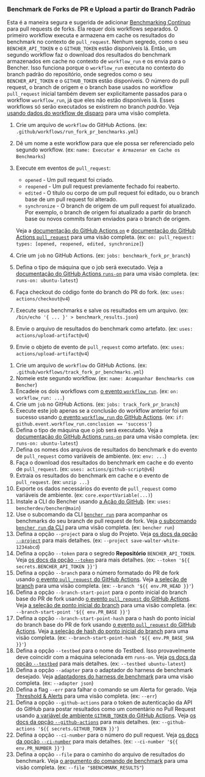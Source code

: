 
### Benchmark de Forks de PR e Upload a partir do Branch Padrão

Esta é a maneira segura e sugerida de adicionar [Benchmarking Contínuo][continuous benchmarking] para pull requests de forks.
Ela requer dois workflows separados.
O primeiro workflow executa e armazena em cache os resultados do benchmark no contexto de `pull_request`.
Nenhum segredo, como o seu `BENCHER_API_TOKEN` e o `GITHUB_TOKEN` estão disponíveis lá.
Então, um segundo workflow faz o download dos resultados do benchmark armazenados em cache no contexto de `workflow_run` e os envia para o Bencher.
Isso funciona porque o `workflow_run` executa no contexto do branch padrão do repositório,
onde segredos como o seu `BENCHER_API_TOKEN` e o `GITHUB_TOKEN` estão disponíveis.
O número do pull request, o branch de origem e o branch base usados no workflow `pull_request` inicial
também devem ser explicitamente passados para o workflow `workflow_run`, já que eles não estão disponíveis lá.
Esses workflows só serão executados se existirem no branch _padrão_.
Veja [usando dados do workflow de disparo][github actions trigger workflow] para uma visão completa.

<PullRequestsForkRunCode />

1. Crie um arquivo de `workflow` do GitHub Actions.
   (ex: `.github/workflows/run_fork_pr_benchmarks.yml`)
2. Dê um nome a este workflow para que ele possa ser referenciado pelo segundo workflow.
   (ex: `name: Executar e Armazenar em Cache os Benchmarks`)
3. Execute em eventos de `pull_request`:
    - `opened` - Um pull request foi criado.
    - `reopened` - Um pull request previamente fechado foi reaberto.
    - `edited` - O título ou corpo de um pull request foi editado, ou o branch base de um pull request foi alterado.
    - `synchronize` - O branch de origem de um pull request foi atualizado.
      Por exemplo, o branch de origem foi atualizado a partir do branch base ou novos commits foram enviados para o branch de origem.

   Veja a [documentação do GitHub Actions `on`][github actions on]
   e [documentação do GitHub Actions `pull_request`][github action pull_request] para uma visão completa.
   (ex: `on: pull_request: types: [opened, reopened, edited, synchronize]`)
4. Crie um `job` no GitHub Actions.
   (ex: `jobs: benchmark_fork_pr_branch`)
5. Defina o tipo de máquina que o job será executado.
   Veja a [documentação do GitHub Actions `runs-on`][github actions runs-on]
   para uma visão completa.
   (ex: `runs-on: ubuntu-latest`)
6. Faça checkout do código fonte do branch do PR do fork.
   (ex: `uses: actions/checkout@v4`)
7. Execute seus benchmarks e salve os resultados em um arquivo.
   (ex: `/bin/echo '{ ... }' > benchmark_results.json`)
8. Envie o arquivo de resultados do benchmark como artefato.
   (ex: `uses: actions/upload-artifact@v4`)
9. Envie o objeto de evento de `pull_request` como artefato.
  (ex: `uses: actions/upload-artifact@v4`)

<PullRequestsForkTrackCode />

1. Crie um arquivo de `workflow` do GitHub Actions.
   (ex: `.github/workflows/track_fork_pr_benchmarks.yml`)
2. Nomeie este segundo workflow.
   (ex: `name: Acompanhar Benchmarks com Bencher`)
3. Encadeie os dois workflows com
   [o evento `workflow_run`][github actions workflow_run].
   (ex: `on: workflow_run: ...`)
4. Crie um `job` no GitHub Actions.
   (ex: `jobs: track_fork_pr_branch`)
5. Execute este job apenas se a conclusão do workflow anterior foi um sucesso usando
   [o evento `workflow_run` do GitHub Actions][github actions workflow_run].
   (ex: `if: github.event.workflow_run.conclusion == 'success'`)
6. Defina o tipo de máquina que o job será executado.
   Veja a [documentação do GitHub Actions `runs-on`][github actions runs-on]
   para uma visão completa.
   (ex: `runs-on: ubuntu-latest`)
7. Defina os nomes dos arquivos de resultados do benchmark e do evento de `pull_request` como variáveis de ambiente.
   (ex: `env: ...`)
8. Faça o download dos resultados do benchmark em cache e do evento de `pull_request`.
   (ex: `uses: actions/github-script@v6`)
9. Extraia os resultados do benchmark em cache e o evento de `pull_request`.
   (ex: `unzip ...`)
10. Exporte os dados necessários do evento de `pull_request` como variáveis de ambiente.
    (ex: `core.exportVariable(...)`)
11. Instale a CLI do Bencher usando [a Ação do GitHub][bencher cli github action].
   (ex: `uses: bencherdev/bencher@main`)
12. Use o subcomando da CLI <code><a href="/pt/docs/explanation/bencher-run/">bencher run</a></code>
    para acompanhar os benchmarks do seu branch de pull request de fork.
    Veja [o subcomando `bencher run` da CLI][bencher run] para uma visão completa.
    (ex: `bencher run`)
13. Defina a opção `--project` para o slug do Projeto.
    Veja [os docs da opção `--project`][project option] para mais detalhes.
    (ex: `--project save-walter-white-1234abcd`)
14. Defina a opção `--token` para o segredo **Repositório** `BENCHER_API_TOKEN`.
    Veja [os docs da opção `--token`][token option] para mais detalhes.
    (ex: `--token '${{ secrets.BENCHER_API_TOKEN }}'`)
15. Defina a opção `--branch` para o número formatado do PR de fork usando
    [o evento `pull_request` do GitHub Actions][github action pull_request].
    Veja [a seleção de branch][branch selection branch] para uma visão completa.
    (ex: `--branch '${{ env.PR_HEAD }}'`)
16. Defina a opção `--branch-start-point` para o ponto inicial do branch base do PR de fork usando
    [o evento `pull_request` do GitHub Actions][github action pull_request].
    Veja [a seleção de ponto inicial do branch][branch selection start point] para uma visão completa.
    (ex: `--branch-start-point '${{ env.PR_BASE }}'`)
17. Defina a opção `--branch-start-point-hash` para o hash do ponto inicial do branch base do PR de fork usando
    [o evento `pull_request` do GitHub Actions][github action pull_request].
    Veja [a seleção de hash do ponto inicial do branch][branch selection start point hash] para uma visão completa.
    (ex: `--branch-start-point-hash '${{ env.PR_BASE_SHA }}'`)
18. Defina a opção `--testbed` para o nome do Testbed.
    Isso provavelmente deve coincidir com a máquina selecionada em `runs-on`.
    Veja [os docs da opção `--testbed`][testbed option] para mais detalhes.
    (ex: `--testbed ubuntu-latest`)
19. Defina a opção `--adapter` para o adaptador do harness de benchmark desejado.
    Veja [adaptadores do harness de benchmark][adapters] para uma visão completa.
    (ex: `--adapter json`)
20. Defina a flag `--err` para falhar o comando se um Alerta for gerado.
    Veja [Threshold & Alerts][alerts] para uma visão completa.
    (ex: `--err`)
21. Defina a opção `--github-actions` para o token de autenticação da API do GitHub para postar resultados como um comentário no Pull Request usando
    [a variável de ambiente `GITHUB_TOKEN` do GitHub Actions][github token].
    Veja [os docs da opção `--github-actions`][github actions option] para mais detalhes.
    (ex: `--github-actions '${{ secrets.GITHUB_TOKEN }}'`)
22. Defina a opção `--ci-number` para o número do pull request.
    Veja [os docs da opção `--ci-number`][ci number option] para mais detalhes.
    (ex: `--ci-number '${{ env.PR_NUMBER }}'`)
23. Defina a opção `--file` para o caminho do arquivo de resultados do benchmark.
    Veja [o argumento do comando de benchmark][command argument] para uma visão completa.
    (ex: `--file "$BENCHMARK_RESULTS"`)


[github actions trigger workflow]: https://docs.github.com/pt/actions/using-workflows/events-that-trigger-workflows#using-data-from-the-triggering-workflow
[github actions on]: https://docs.github.com/pt/actions/using-workflows/workflow-syntax-for-github-actions#on
[github action pull_request]: https://docs.github.com/pt/webhooks/webhook-events-and-payloads#pull_request
[github actions workflow_run]: https://docs.github.com/pt/actions/using-workflows/events-that-trigger-workflows#workflow_run
[github actions runs-on]: https://docs.github.com/pt/actions/using-workflows/workflow-syntax-for-github-actions#jobsjob_idruns-on
[bencher cli github action]: https://github.com/marketplace/actions/bencher-cli
[github token]: https://docs.github.com/pt/actions/security-guides/automatic-token-authentication

[continuous benchmarking]: /pt/docs/explanation/continuous-benchmarking/
[bencher run]: /pt/docs/explanation/bencher-run/
[project option]: /pt/docs/explanation/bencher-run/#--project-project
[token option]: /pt/docs/explanation/bencher-run/#--token-token
[branch selection branch]: /pt/docs/explanation/branch-selection/#--branch-branch
[branch selection start point]: /pt/docs/explanation/branch-selection/#--branch-start-point-branch
[branch selection start point hash]: /pt/docs/explanation/branch-selection/#--branch-start-point-hash-hash
[testbed option]: /pt/docs/explanation/bencher-run/#--testbed-testbed
[adapters]: /pt/docs/explanation/adapters/
[alerts]: /pt/docs/explanation/thresholds/#alerts
[github actions option]: /pt/docs/explanation/bencher-run/#--github-actions-github_token
[ci number option]: /pt/docs/explanation/bencher-run/#--ci-id-id
[command argument]: /pt/docs/explanation/bencher-run/#benchmark-command